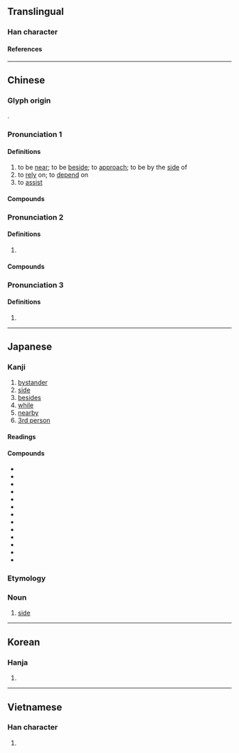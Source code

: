 {{character info}}
==Translingual==

===Han character===
{{Han char|rn=9|rad=人|as=10|sn=12|four=20227|canj=OYBS|ids=⿰亻旁}}

====References====
{{Han ref|kx=0113.020|dkj=00948|dj=0240.120|hdz=10205.060|uh=508D}}

----

==Chinese==
{{zh-forms|alt=旁}}

===Glyph origin===
{{Han etym}}
{{Han compound|人|alt1=亻|旁|ls=psc|c1=s|c2=p}}.

===Pronunciation 1===
{{zh-pron
|m=bàng,bāng
|m_note=bāng - used in the sense “to approach” in words such as {{zh-l|*傍晚}} and {{zh-l|*傍午}} (standard in Taiwan)
|c=bong6
|h=pfs=
|md=
|mn=pn̄g/qz,xm,zz:pōng
|w=
|mc=2
|oc=1,2
|cat=v
}}

====Definitions====
{{zh-hanzi}}

# to be [[near]]; to be [[beside]]; to [[approach]]; to be by the [[side]] of
# to [[rely]] on; to [[depend]] on
# to [[assist]]

====Compounds====
{{zh-der|傍亮兒|傍今|傍午|傍晌|傍晚|傍黑兒|將傍|傍花隨柳|倚傍|依傍|傍門依戶|侵傍|傍柳隨花|傍人籬壁|依山傍水|偎傍|傍人門戶|傍個影兒|倚門傍戶|親傍|靠傍|輕偎低傍|近傍|傍河}}

===Pronunciation 2===
{{zh-pron
|m=páng
|c=pong4
|mc=1
|oc=2,1
|cat=n,a
}}

====Definitions====
{{zh-hanzi}}

# {{zh-obsolete}} {{zh-alt-form|旁|[[side]]; [[extensive]]; [[other]]}}

====Compounds====
{{zh-der|傍薄|傍門外道|傍觀|傍通|傍偟|傍門|傍牌|傍尊|傍生|傍妻|傍邊|傍排|傍人|樿傍|珠玉在傍|道傍李|道傍苦李}}

===Pronunciation 3===
{{zh-pron
|m=bēng
|cat=
}}

====Definitions====
{{zh-hanzi}}

# {{zh-only|傍傍}}

----

==Japanese==

===Kanji===
{{ja-kanji|grade=c|rs=人10}}

# [[bystander]]
# [[side]]
# [[besides]]
# [[while]]
# [[nearby]]
# [[3rd person]]

====Readings====
{{ja-readings
|goon=ぼう<ばう
|kanon=ほう<はう
|kun=かたわ-ら, そば-, そ-う
}}

====Compounds====
{{der-top|Compounds}}
* {{ja-r|海%馬%傍%回|かい%ば%ぼう%かい|gloss=[[parahippocampal gyrus]]}}
* {{ja-r|近%傍|きん%ぼう|gloss=[[vicinity]], [[proximity]]}}
* {{ja-r|傍%観|ぼう%かん|gloss=[[onlooking]], [[look on]]}}
* {{ja-r|傍%観%者|ぼう%かん%しゃ|gloss=[[onlooker]]}}
* {{ja-r|傍%心|ぼう%しん|gloss=[[excenter]]}}
* {{ja-r|傍%若%無%人|ぼう%じゃく%ぶ%じん|gloss=[[arrogant]], [[insolent]], [[impudent]]}}
* {{ja-r|傍%受|ぼう%じゅ|gloss=[[interception]], [[tapping]]}}
* {{ja-r|傍%接%円|ぼう%せつ%えん|gloss=[[excircle]]}}
* {{ja-r|傍%線|ぼう%せん|gloss={{lb|ja|typography}} [[sideline]]; vertical equivalent of the [[underline]]}}
* {{ja-r|傍%点|ぼう%てん|gloss=[[w:Emphasis point|emphasis point]]}}
* {{ja-r|傍%尿%道%腺|ぼう%にょう%どう%せん|gloss=[[Skene's gland]]}}
* {{ja-r|路%傍|ろ%ぼう|gloss=[[roadside]]}}
* {{ja-r|傍%迷%惑|はた%-めい%わく|gloss=[[nuisance]] to one's surroundings}}
{{der-bottom}}

===Etymology===
{{ja-kanjitab|そば|yomi=k}}

===Noun===
{{ja-noun|そば}}

# [[side]]
#: {{ja-usex|泣かないで。僕は'''傍'''にいるから。|なかないで。ぼく は '''そば''' に いる から。|Don't cry, for I am by your side.}}

----

==Korean==

===Hanja===
{{ko-hanja|hangeul=[[방]], [[팽]]|rv=bang, paeng|mr=pang, p'aeng}}

# {{rfdef|ko|sort=人10}}

----

==Vietnamese==

===Han character===
{{vi-readings|rs=人10|reading=[[bàng]], [[phành]], [[vàng]]}}

# {{rfdef|vi|sort=人10}}